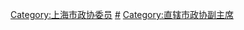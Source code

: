 [[Category:上海市政协委员|Category:上海市政协委员]]
[[Category:上海市各级政协副主席|#]]
[[Category:直辖市政协副主席|Category:直辖市政协副主席]]